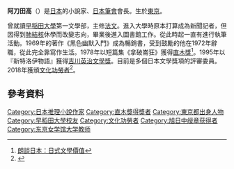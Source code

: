 {{Japanese|japanese=阿刀田 高|kana=あとうだ たかし|romaji=Atōda Takashi}}
'''阿刀田高'''（{{bd|1935年|1月13日|||Asada}}）是[[日本|日本]]的小說家、[[日本筆會|日本筆會]]會長。生於[[東京|東京]]。

曾就讀[[早稲田大學|早稲田大學]]第一文學部，主修[[法文|法文]]。進入大學時原本打算成為新聞記者，但因得到[[肺結核|肺結核]]休學而改變志向，畢業後進入圖書館工作。從此時起一直有進行執筆活動。1969年的著作《黑色幽默入門》成為暢銷書，受到鼓勵的他在1972年辭職，從此完全靠寫作生活。1978年以短篇集《拿破崙狂》獲得[[直木獎|直木獎]]<ref>[http://the-sun.on.cc/cnt/lifestyle/20101011/00498_001.html?pubdate=20101011 朗談日本：日式文學價值]</ref>。1995年以『新特洛伊物語』獲得[[吉川英治文學獎|吉川英治文學獎]]。目前是多個日本文學獎項的評審委員。2018年獲頒[[文化功勞者|文化功勞者]]<ref>{{cite news|url=https://www3.nhk.or.jp/news/html/20181026/k10011686641000.html|title=文化勲章に作曲家の一柳慧さんなど５人 文化功労者に20人|publisher=NHK|date=2018-10-26|language=ja|access-date=2018-10-26|archive-url=https://web.archive.org/web/20181026094705/https://www3.nhk.or.jp/news/html/20181026/k10011686641000.html#|archive-date=2018-10-26|dead-url=yes}}</ref>。

==參考資料==
{{reflist}}

{{normdaten}}
{{DEFAULTSORT:Atoda Takashi}}
[[Category:日本推理小說作家|Category:日本推理小說作家]]
[[Category:直木獎得獎者|Category:直木獎得獎者]]
[[Category:東京都出身人物|Category:東京都出身人物]]
[[Category:早稻田大學校友|Category:早稻田大學校友]]
[[Category:文化功勞者|Category:文化功勞者]]
[[Category:旭日中绶章获得者|Category:旭日中绶章获得者]]
[[Category:东京女学馆大学教师|Category:东京女学馆大学教师]]
{{japan-writer-stub}}